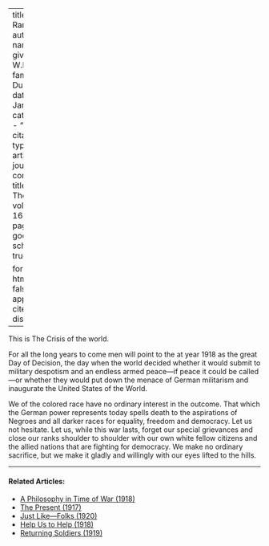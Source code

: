 
---
title: 'Close Ranks'
author:
  - name:
      given: W.E.B.
      family: Du Bois
date: Jan. 1918
categories: 
  - ""
citation: 
  type: article-journal
  container-title: The Crisis
  volume: 16
  issue: 3
  page: 111
google-scholar: true

format:
  html:
    toc: false
    appendix-cite-as: display
---




This is The Crisis of the world.

For all the long years to come men will point to the at year 1918 as the great Day of Decision, the day when the world decided whether it would submit to military despotism and an endless armed peace---if peace it could be called---or whether they would put down the menace of German militarism and inaugurate the United States of the World.



We of the colored race have no ordinary interest in the outcome. That which the German power represents today spells death to the aspirations of Negroes and all darker races for equality, freedom and democracy. Let us not hesitate. Let us, while this war lasts, forget our special grievances and close our ranks shoulder to shoulder with our own white fellow citizens and the allied nations that are fighting for democracy. We make no ordinary sacrifice, but we make it gladly and willingly with our eyes lifted to the hills.

<!-- Similar articles start here -->
<div  class="clear-wrap"></div>
<hr>
#### Related Articles:

* [A Philosophy in Time of War (1918)](/Volumes/16/04/philosophy_in_time_of_war.html)
* [The Present (1917)](/Volumes/14/04/present.html)
* [Just Like---Folks (1920)](/Volumes/19/05/just_like_folks.html)
* [Help Us to Help (1918)](/Volumes/16/04/help_us.html)
* [Returning Soldiers (1919)](/Volumes/18/01/returning_soldiers.html)

<!-- Similar articles end here -->